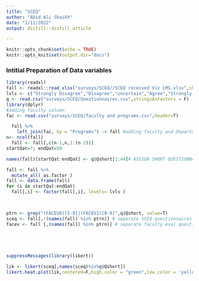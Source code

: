 ```yaml
---
title: "SCEQ"
author: "Abid Ali Shaikh"
date: "1/11/2022"
output: distill::distill_article

---
```


```r
knitr::opts_chunk$set(echo = TRUE)
knitr::opts_knit$set(output.dir="docs")
```

### Intitial Preparation of Data variables

```r
library(readxl)
fall <- readxl::read_xlsx("surveys/SCEQ//SCEQ received Viz LMS.xlsx",sheet=2)
lvls <- c("Strongly Disagree","Disagree","uncertain","Agree","Strongly Agree")
q <- read.csv("surveys/SCEQ/Questionnaires.csv",stringsAsFactors = F)
library(dplyr)
#adding faculty column
fac <- read.csv("surveys/SCEQ/faculty and programs.csv",header=T)

  fall %>%
    left_join(fac, by = "Programs") -> fall #adding faculty and Department col
n<- ncol(fall)
  fall <- fall[,c(n-1,n,1:(n-2))]
startQat=7; endQat=50

names(fall)[startQat:endQat] <- q$Qshort[1:44]# ASSIGN SHORT QUESTIONNAIRE NAMES

fall <- fall %>%
  mutate_all( as.factor ) 
fall <- data.frame(fall)
for (i in startQat:endQat)
  fall[,i] <- factor(fall[,i], levels= lvls )
  


ptrn <- grep("(FACEV0)[5-9]|(FACEV1)[0-9]",q$Qshort, value=T)
sceq <- fall[,!(names(fall) %in% ptrn)] # separate SCEQ questionnaires
facev <- fall [,(names(fall) %in% ptrn)] # separate faculty eval questionnaires


  



```


```r

suppressMessages(library(likert))

lik <- likert(sceq[,names(sceq)%in%q$Qshort])
likert.heat.plot(lik,centered=F,high.color = "green",low.color = 'yellow',text.size = 3)


```


